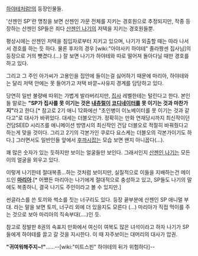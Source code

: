 [[하야테처럼!]]의 등장인물들.

'산젠인 SP'란 명칭을 보면 산젠인 가문 전체를 지키는 경호원으로 추정되지만, 작중 등장하는 산젠인 SP들은 죄다 [[산젠인 나기]]의 저택을 지키는 경호원들뿐.

평상시에는 산젠인 저택을 침입자로부터 지키고 있으며, 나기가 외출할 때는 따라 나서서 경호를 하는 듯 하다. 물론 후자의 경우 [wiki:"아야사키 하야테" 졸라짱센 집사님]의 등장으로 거의 뺏겼다.(...) 잘 보면 나기가 하야테와 따로 떨어져 돌아다닐 때만 경호를 하고 있다.

그리고 그 주인 아가씨가 고용인을 집안에 들이는걸 싫어하기 때문에 마리아, 하야테와는 달리 저택 안에는 못 들어가고 저택 바깥~사유지 경계를 담당하고 있다.

당연히 일반 불량배 따위는 가볍게 발라버리지만, [[집사]] 레벨한테는 털린다고 한다. 본인들 말로는 '''"SP가 집사를 못 이기는 것은 [[내츄럴]]이 [[코디네이터]]를 못 이기는 것과 마찬가지"'''라고 한다.[* 참고로 2기 애니 12화에선 "초인병이 이노베이터를 못 이기는 것과 같다고"로 대사가 바뀌었다. 대세는 더블오인가. 정확히는 만화 연재당시까지 최신작이던 건담SEED 시리즈를 애니메이션 방영시의 최신작인 건담 더블오로 적절히 바꿔줬다고 하는게 맞을 것이다. 그리고 2기의 각본가인 쿠로다 요스케는 더블오의 각본가이기도 하다.] 그러면서도 일반인들 앞에서 [[후까시]]잡는 모습 보면 왠지 아니꼽다(...).

꽤 많은 숫자가 있는 듯하지만 보이는 얼굴들만 보인다. 그래서인지 [[산젠인 나기]]는 모든 이의 얼굴을 외우고 있다.

이렇게 나기한테 절대복종...하는 것처럼 보이지만, 실질적으로 이들을 지배하는건 메이드인 '''[[마리아]]'''.[* 어쨌든 마리아는 나기에게 절대적으로 충성하고 있고, SP들도 나기의 말에도 복종하니, 결국 나기도 주인이라고 볼 수 있지만.]

썬글라스를 쓴 토끼와 썩소를 짓는 너구리도 있다. 등장 끝부분에 산젠인 SP 애니멀 부대. 라는 말을 보면 토끼, 너구리 외에 더 있을지도 모른다 (…) 마리아가 직접 먹이를 주는 것으로 보아 마리아의 직속부대(....)인 듯.

참고로 정발판 8권의 속표지 만화에서 여신이 여복도 많은 녀석이라고 하자 나기가 SP들에게 하야테를 끌고 갈 것을 지시한다. 이 때 자주보이는 대머리의 대사가 압권.

'''"귀여워해주지~!"'''......--[wiki:"미트스핀" 하야테의 뒤가 위험하다]--
